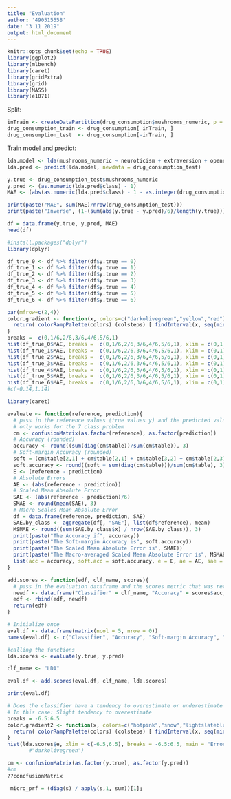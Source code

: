 ```yaml
---
title: "Evaluation"
author: '490515558'
date: "3 11 2019"
output: html_document
---
```


```r
knitr::opts_chunk$set(echo = TRUE)
library(ggplot2)
library(mlbench)
library(caret)
library(gridExtra)
library(grid)
library(MASS)
library(e1071)
```

Split:

```r
inTrain <- createDataPartition(drug_consumption$mushrooms_numeric, p = .8)[[1]]
drug_consumption_train <- drug_consumption[ inTrain, ]
drug_consumption_test  <- drug_consumption[-inTrain, ]
```

Train model and predict:

```r
lda.model <- lda(mushrooms_numeric ~ neuroticism + extraversion + openess + agreeableness + conscientiousness + impulsiveness + sensation + age_recode + gender_recode + education_recode + country_recode + ethnicity_recode + alcohol_numeric + caffeine_numeric + chocolate_numeric + legal_highs_numeric + ecstacy_numeric, data = drug_consumption_train)
lda.pred <- predict(lda.model, newdata = drug_consumption_test)
```

```r
y.true <- drug_consumption_test$mushrooms_numeric
y.pred <- (as.numeric(lda.pred$class) - 1)
MAE <- (abs(as.numeric(lda.pred$class) - 1 - as.integer(drug_consumption_test$mushrooms_numeric)) / 6)

print(paste("MAE", sum(MAE)/nrow(drug_consumption_test)))
print(paste("Inverse", (1-(sum(abs(y.true - y.pred)/6)/length(y.true)))))

df = data.frame(y.true, y.pred, MAE)
head(df)

```


```r
#install.packages("dplyr")
library(dplyr)

df_true_0 <- df %>% filter(df$y.true == 0)
df_true_1 <- df %>% filter(df$y.true == 1)
df_true_2 <- df %>% filter(df$y.true == 2)
df_true_3 <- df %>% filter(df$y.true == 3)
df_true_4 <- df %>% filter(df$y.true == 4)
df_true_5 <- df %>% filter(df$y.true == 5)
df_true_6 <- df %>% filter(df$y.true == 6)

par(mfrow=c(2,4))
color.gradient <- function(x, colors=c("darkolivegreen","yellow","red"), colsteps=100) {
  return( colorRampPalette(colors) (colsteps) [ findInterval(x, seq(min(x),max(x), length.out=colsteps)) ] )
}
breaks =  c(0,1/6,2/6,3/6,4/6,5/6,1)
hist(df_true_0$MAE, breaks =  c(0,1/6,2/6,3/6,4/6,5/6,1), xlim = c(0,1), main = "CL0 errors", col = color.gradient(breaks), xlab = NULL)
hist(df_true_1$MAE, breaks =  c(0,1/6,2/6,3/6,4/6,5/6,1), xlim = c(0,1), main = "CL1 errors", col = color.gradient(breaks), xlab = NULL)
hist(df_true_2$MAE, breaks =  c(0,1/6,2/6,3/6,4/6,5/6,1), xlim = c(0,1), main = "CL2 errors", col = color.gradient(breaks), xlab = NULL)
hist(df_true_3$MAE, breaks =  c(0,1/6,2/6,3/6,4/6,5/6,1), xlim = c(0,1), main = "CL3 errors", col = color.gradient(breaks), xlab = NULL)
hist(df_true_4$MAE, breaks =  c(0,1/6,2/6,3/6,4/6,5/6,1), xlim = c(0,1), main = "CL4 errors", col = color.gradient(breaks), xlab = NULL)
hist(df_true_5$MAE, breaks =  c(0,1/6,2/6,3/6,4/6,5/6,1), xlim = c(0,1), main = "CL5 errors", col = color.gradient(breaks), xlab = NULL)
hist(df_true_6$MAE, breaks =  c(0,1/6,2/6,3/6,4/6,5/6,1), xlim = c(0,1), main = "CL6 errors", col = color.gradient(breaks), xlab = NULL)
#c(-0.14,1.14)

```


```r

library(caret)

evaluate <- function(reference, prediction){
  # pass in the reference values (true values y) and the predicted values (y_pred)
  # only works for the 7 class problem
  cm <- confusionMatrix(as.factor(reference), as.factor(prediction))
  # Accuracy (rounded)
  accuracy <- round((sum(diag(cm$table))/sum(cm$table)), 3)
  # Soft-margin Accuracy (rounded)
  soft = (cm$table[2,1] + cm$table[2,1] + cm$table[3,2] + cm$table[2,3] + cm$table[4,3] + cm$table[3,4] + cm$table[5,4] + cm$table[4,5] + cm$table[6,5] + cm$table[5,6])
  soft.accuracy <- round((soft + sum(diag(cm$table)))/sum(cm$table), 3)
  E <- (reference - prediction)
  # Absolute Errors
  AE <- (abs(reference - prediction))
  # Scaled Mean Absolute Error
  SAE <- (abs(reference - prediction)/6)
  SMAE <- round(mean(SAE), 3)
  # Macro Scales Mean Absolute Error
  df = data.frame(reference, prediction, SAE)
  SAE.by_class <- aggregate(df[, "SAE"], list(df$reference), mean)
  MSMAE <- round((sum(SAE.by_class$x) / nrow(SAE.by_class)), 3)
  print(paste("The Accuracy if", accuracy))
  print(paste("The Soft-margin Accuracy is", soft.accuracy))
  print(paste("The Scaled Mean Absolute Error is", SMAE))
  print(paste("The Macro-averaged Scaled Mean Absolute Error is", MSMAE))
  list(acc = accuracy, soft.acc = soft.accuracy, e = E, ae = AE, sae = SAE, smae = SMAE, msmae = MSMAE)
}
```

```r
add.scores <- function(edf, clf_name, scores){
  # pass in the evaluation dataframe and the scores metric that was returned by the evaluation function
  newdf <- data.frame("Classifier" = clf_name, "Accuracy" = scores$acc, "Soft-margin Accuracy" = scores$soft.acc, "Scaled MAE" = scores$smae, "Macro-averages Scaled MAE" = scores$msmae)
  edf <- rbind(edf, newdf)
  return(edf)
}
```

```r
# Initialize once
eval.df <- data.frame(matrix(ncol = 5, nrow = 0))
names(eval.df) <- c("Classifier", "Accuracy", "Soft-margin Accuracy", "Scaled MAE", "Macro Scaled MAE")
```


```r
#calling the functions
lda.scores <- evaluate(y.true, y.pred)

clf_name <- "LDA"

eval.df <- add.scores(eval.df, clf_name, lda.scores)

```
```r
print(eval.df)
```
```r
# Does the classifier have a tendency to overestimate or underestimate drug consumption?
# In this case: Slight tendency to overestimate 
breaks = -6.5:6.5
color.gradient2 <- function(x, colors=c("hotpink","snow","lightslateblue"), colsteps = 40) {
  return( colorRampPalette(colors) (colsteps) [ findInterval(x, seq(min(x),max(x), length.out=colsteps)) ] )
}
hist(lda.scores$e, xlim = c(-6.5,6.5), breaks = -6.5:6.5, main = "Errors: ( Prediction - True )", xlab = NULL, col = color.gradient2(breaks))
       #"darkolivegreen")
```
```r
cm <- confusionMatrix(as.factor(y.true), as.factor(y.pred))
#cm
??concfusionMatrix

 micro_prf = (diag(s) / apply(s,1, sum))[1];
```

